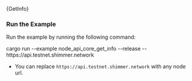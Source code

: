 
<DotEnvWarning />

<CodeBlock className="language-rust">
  {GetInfo}
</CodeBlock>

### Run the Example

Run the example by running the following command:

<CodeBlock className="language-bash">
  cargo run --example node_api_core_get_info --release -- https://api.testnet.shimmer.network
</CodeBlock>

* You can replace `https://api.testnet.shimmer.network` with any node url.